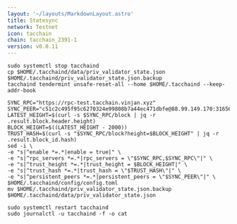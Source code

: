 ```yaml
---
layout: '~/layouts/MarkdownLayout.astro'
title: Statesync
network: Testnet
icon: tacchain
chain: tacchain_2391-1
version: v0.0.11
---
```


```
sudo systemctl stop tacchaind
cp $HOME/.tacchaind/data/priv_validator_state.json $HOME/.tacchaind/priv_validator_state.json.backup
tacchaind tendermint unsafe-reset-all --home $HOME/.tacchaind --keep-addr-book
```
```
SYNC_RPC="https://rpc-test.tacchain.vinjan.xyz"
SYNC_PEER="c51c2c495f95c6270324e99808b7a44ec471dbfe@88.99.149.170:31656"
LATEST_HEIGHT=$(curl -s $SYNC_RPC/block | jq -r .result.block.header.height)
BLOCK_HEIGHT=$((LATEST_HEIGHT - 2000))
TRUST_HASH=$(curl -s "$SYNC_RPC/block?height=$BLOCK_HEIGHT" | jq -r .result.block_id.hash)
sed -i \
-e "s|^enable *=.*|enable = true|" \
-e "s|^rpc_servers *=.*|rpc_servers = \"$SYNC_RPC,$SYNC_RPC\"|" \
-e "s|^trust_height *=.*|trust_height = $BLOCK_HEIGHT|" \
-e "s|^trust_hash *=.*|trust_hash = \"$TRUST_HASH\"|" \
-e "s|^persistent_peers *=.*|persistent_peers = \"$SYNC_PEER\"|" \
$HOME/.tacchaind/config/config.toml
mv $HOME/.tacchaind/priv_validator_state.json.backup $HOME/.tacchaind/data/priv_validator_state.json
```
```
sudo systemctl restart tacchaind
sudo journalctl -u tacchaind -f -o cat
```
